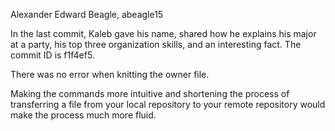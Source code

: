 Alexander Edward Beagle, abeagle15

In the last commit, Kaleb gave his name, shared how he explains his major at a party, his top three organization skills, and an interesting fact.
The commit ID is f1f4ef5.

There was no error when knitting the owner file.

Making the commands more intuitive and shortening the process of transferring a file from your local repository to your remote repository would make the process much more fluid.

